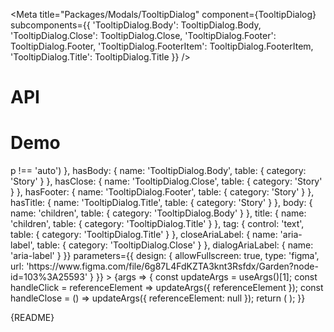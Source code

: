 
<Meta
  title="Packages/Modals/TooltipDialog"
  component={TooltipDialog}
  subcomponents={{
    'TooltipDialog.Body': TooltipDialog.Body,
    'TooltipDialog.Close': TooltipDialog.Close,
    'TooltipDialog.Footer': TooltipDialog.Footer,
    'TooltipDialog.FooterItem': TooltipDialog.FooterItem,
    'TooltipDialog.Title': TooltipDialog.Title
  }}
/>

# API

<ArgsTable />

# Demo

<Canvas>
  <Story
    name="TooltipDialog"
    args={{
      focusOnMount: true,
      hasArrow: true,
      restoreFocus: true,
      hasBody: true,
      body: BODY,
      hasClose: true,
      hasFooter: true,
      hasTitle: true,
      title: 'Title',
      closeAriaLabel: 'Close',
      dialogAriaLabel: 'Title'
    }}
    argTypes={{
      referenceElement: { control: false },
      fallbackPlacements: { control: 'multi-select', options: PLACEMENT.filter(p => p !== 'auto') },
      hasBody: { name: 'TooltipDialog.Body', table: { category: 'Story' } },
      hasClose: { name: 'TooltipDialog.Close', table: { category: 'Story' } },
      hasFooter: { name: 'TooltipDialog.Footer', table: { category: 'Story' } },
      hasTitle: { name: 'TooltipDialog.Title', table: { category: 'Story' } },
      body: { name: 'children', table: { category: 'TooltipDialog.Body' } },
      title: { name: 'children', table: { category: 'TooltipDialog.Title' } },
      tag: { control: 'text', table: { category: 'TooltipDialog.Title' } },
      closeAriaLabel: { name: 'aria-label', table: { category: 'TooltipDialog.Close' } },
      dialogAriaLabel: { name: 'aria-label' }
    }}
    parameters={{
      design: {
        allowFullscreen: true,
        type: 'figma',
        url: 'https://www.figma.com/file/6g87L4FdKZTA3knt3Rsfdx/Garden?node-id=103%3A25593'
      }
    }}
  >
    {args => {
      const updateArgs = useArgs()[1];
      const handleClick = referenceElement => updateArgs({ referenceElement });
      const handleClose = () => updateArgs({ referenceElement: null });
      return (
        <TooltipDialogStory {...args} count={3} handleClick={handleClick} onClose={handleClose} />
      );
    }}
  </Story>
</Canvas>

<Markdown>{README}</Markdown>
